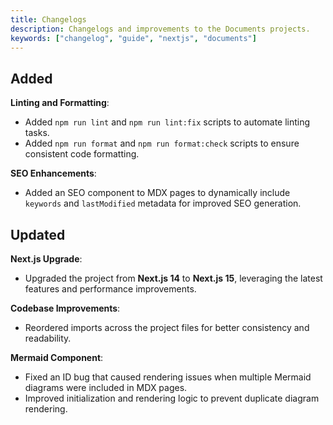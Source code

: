 ```yaml
---
title: Changelogs
description: Changelogs and improvements to the Documents projects.
keywords: ["changelog", "guide", "nextjs", "documents"]
---
```


## Added
**Linting and Formatting**:
  - Added `npm run lint` and `npm run lint:fix` scripts to automate linting tasks.
  - Added `npm run format` and `npm run format:check` scripts to ensure consistent code formatting.

**SEO Enhancements**:
  - Added an SEO component to MDX pages to dynamically include `keywords` and `lastModified` metadata for improved SEO generation.

## Updated
**Next.js Upgrade**:
  - Upgraded the project from **Next.js 14** to **Next.js 15**, leveraging the latest features and performance improvements.

**Codebase Improvements**:
  - Reordered imports across the project files for better consistency and readability.

**Mermaid Component**:
  - Fixed an ID bug that caused rendering issues when multiple Mermaid diagrams were included in MDX pages.
  - Improved initialization and rendering logic to prevent duplicate diagram rendering.
